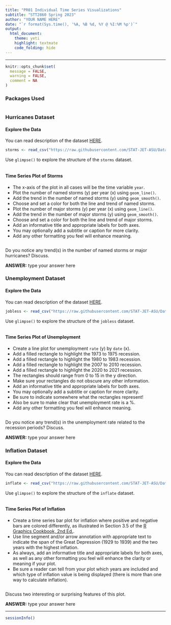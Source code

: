 ```yaml
---
title: "PR01 Individual Time Series Visualizations"
subtitle: "STT2860 Spring 2023"
author: "YOUR NAME HERE"
date: "`r format(Sys.time(), '%A, %B %d, %Y @ %I:%M %p')`"
output: 
  html_document: 
    theme: yeti
    highlight: textmate
    code_folding: hide
---
```

<hr>

```r
knitr::opts_chunk$set(
  message = FALSE,
  warning = FALSE,
  comment = NA
)
```

### Packages Used

```r

```


### Hurricanes Dataset

#### Explore the Data

You can read description of the dataset [HERE](https://stat-jet-asu.github.io/Datasets/InstructorDescriptions/atlantichurricanes18512022.html).

```r
storms <- read_csv("https://raw.githubusercontent.com/STAT-JET-ASU/Datasets/master/Instructor/atlantichurricanes18512022.csv")
```

Use `glimpse()` to explore the structure of the `storms` dataset.

```r

```

#### Time Series Plot of Storms

* The x-axis of the plot in all cases will be the time variable `year`.
* Plot the number of named storms (y) per year (x) using `geom_line()`.
* Add the trend in the number of named storms (y) using `geom_smooth()`.
* Choose and set a color for both the line and trend of named storms.
* Plot the number of major storms (y) per year (x) using `geom_line()`.
* Add the trend in the number of major storms (y) using `geom_smooth()`.
* Choose and set a color for both the line and trend of major storms.
* Add an informative title and appropriate labels for both axes.
* You may optionally add a subtitle or caption for more clarity.
* Add any other formatting you feel will enhance meaning.

```r

```

Do you notice any trend(s) in the number of named storms or major hurricanes? Discuss.

**ANSWER:** type your answer here


### Unemployment Dataset

#### Explore the Data

You can read description of the dataset [HERE](https://stat-jet-asu.github.io/Datasets/InstructorDescriptions/unemployment.html).

```r
jobless <- read_csv("https://raw.githubusercontent.com/STAT-JET-ASU/Datasets/master/Instructor/unemployment.csv")
```

Use `glimpse()` to explore the structure of the `jobless` dataset.

```r

```

#### Time Series Plot of Unemployment

* Create a line plot for unemployment `rate` (y) by `date` (x).
* Add a filled rectangle to highlight the 1973 to 1975 recession.
* Add a filled rectangle to highlight the 1980 to 1983 recession.
* Add a filled rectangle to highlight the 2007 to 2010 recession.
* Add a filled rectangle to highlight the 2020 to 2021 recession.
* The rectangles should range from 0 to 15 in the y direction.
* Make sure your rectangles do not obscure any other information.
* Add an informative title and appropriate labels for both axes.
* You may optionally add a subtitle or caption for more clarity.
* Be sure to indicate somewhere what the rectangles represent!
* Also be sure to make clear that unemployment rate is a %.
* Add any other formatting you feel will enhance meaning.

```r

```

Do you notice any trend(s) in the unemployment rate related to the recession periods? Discuss.

**ANSWER:** type your answer here


### Inflation Dataset

#### Explore the Data

You can read description of the dataset [HERE](https://stat-jet-asu.github.io/Datasets/InstructorDescriptions/annualinflation.html).

```r
inflate <- read_csv("https://raw.githubusercontent.com/STAT-JET-ASU/Datasets/master/Instructor/annualinflation.csv")
```

Use `glimpse()` to explore the structure of the `inflate` dataset.

```r

```

#### Time Series Plot of Inflation

* Create a time series bar plot for inflation where positive and negative bars are colored differently, as illustrated in Section 3.5 of the [R Graphics Cookbook, 2nd Ed.](https://r-graphics.org/). 
* Use line segment and/or arrow annotation with appropriate text to indicate the span of the Great Depression (1929 to 1939) and the two years with the highest inflation. 
* As always, add an informative title and appropriate labels for both axes, as well as any other formatting you feel will enhance the clarity or meaning if your plot. 
* Be sure a reader can tell from your plot which years are included and which type of inflation value is being displayed (there is more than one way to calculate inflation).

```r

```

Discuss two interesting or surprising features of this plot.

**ANSWER:** type your answer here


<hr>

```r
sessionInfo()
```

